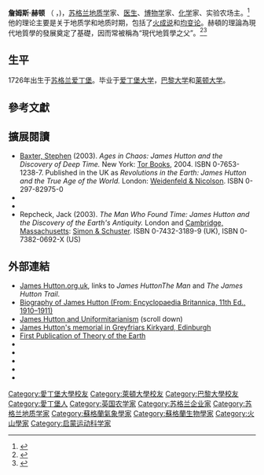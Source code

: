 {{Other people}}
{{Infobox scientist
|name              = 詹姆斯·赫顿<br>James Hutton
|image             = Sir Henry Raeburn - James Hutton, 1726 - 1797. Geologist - Google Art Project.jpg
|image_size        = 250px
|caption           = [[亨利·雷伯恩|亨利·雷伯恩]]繪製的赫頓肖像，1776年
| birth_date        = {{birth date|df=yes|1726|6|3}}
| birth_place       = {{Flag|SCO}}[[愛丁堡|愛丁堡]]
| death_date        = {{death date and age|1797|3|26|1726|6|3|df=y}}
| death_place       = {{Flag|SCO}}[[爱丁堡|愛丁堡]]
| residence         =
|citizenship       = {{Flag|UK}}
|nationality       =
|field             = [[地质学|地質學]]
|work_institutions =
|alma_mater        = [[爱丁堡大学|爱丁堡大学]]
|doctoral_advisor  =
|doctoral_students =
|known_for         = [[火成論|火成論]]<br />[[深邃時間|深邃時間]]<br />[[蓋亞假說|蓋亞假說]]<br />[[均變論|均變論]]
|influences        = [[約翰·沃克_(博物學家)|約翰·沃克]]
|influenced        = [[查爾斯·萊爾|查爾斯·萊爾]]
|prizes            =
|religion          = [[自然神論|自然神論]]<ref>{{cite book|title=Speculative Truth: Henry Cavendish, Natural Philosophy, and the Rise of Modern Theoretical Science |url=https://archive.org/details/speculativetruth00mcco |year=2004 |publisher=Oxford University Press|isbn=9780195160048|author=Russell McCormmach |accessdate= 15 June 2012 |page=[https://archive.org/details/speculativetruth00mcco/page/29 29]|quote=James Hutton, a deist, believed that nature was self-sustaining, without need of ongoing help from God, and that the laws of nature were immanent in the world.}}</ref>
|footnotes         = [[法國皇家農業學會|法國皇家農業學會]]及[[愛丁堡皇家學會|愛丁堡皇家學會]]成員
|signature         =
}}
'''詹姆斯·赫顿''' {{Post-nominals|post-noms=[[愛丁堡皇家學會|FRSE]]}}（{{lang-en|James Hutton}} {{IPAc-en|ˈ|h|ʌ|t|ən}}，{{bd|1726年|6月3日|1797年|3月26日}})，[[苏格兰|苏格兰]][[地质学|地质学]]家、[[医生|医生]]、[[博物学|博物学]]家、[[化学|化学]]家、实验农场主。<ref name="Waterston">{{cite book |last1=Waterston |first1=Charles D |last2=Macmillan Shearer |first2=A |title=Former Fellows of the Royal Society of Edinburgh 1783–2002: Biographical Index |url=http://www.royalsoced.org.uk/cms/files/fellows/biographical_index/fells_indexp1.pdf |volume=I |year=2006 |publisher=[[The_Royal_Society_of_Edinburgh|The Royal Society of Edinburgh]] |location=Edinburgh |isbn=978-0-902198-84-5 |access-date=2014-08-31 |archive-url=https://web.archive.org/web/20150919152306/https://www.royalsoced.org.uk/cms/files/fellows/biographical_index/fells_indexp1.pdf |archive-date=2015-09-19 |dead-url=yes }}</ref> 他的理论主要是关于地质学和地质时期，包括了[[火成论|火成说]]和[[均变论|均变论]]。赫頓的理論為現代地質學的發展奠定了基礎，因而常被稱為“現代地質學之父”。<ref name="MillennialPlaque">{{cite web |url=http://www.ed.ac.uk/explore/people/plaques/jameshutton.html |title=Millennial Plaques: James Hutton |author=[[University_of_Edinburgh|University of Edinburgh]] |publisher=(Hutton's [http://www.ed.ac.uk/explore/people/plaques/ Millennial Plaque] |deadurl=yes |archiveurl=https://web.archive.org/web/20071101080843/http://www.ed.ac.uk/explore/people/plaques/jameshutton.html |archivedate=2007-11-01 |access-date=2014-08-31 }}</ref><ref name="Denby">{{cite web |url=http://www.newyorker.com/archive/2004/10/11/041011crat_atlarge |title=Northern Lights: How modern life emerged from eighteenth-century Edinburgh |author=David Denby |work=[[The_New_Yorker|The New Yorker]] |publisher=Review of [[James_Buchan|James Buchan]]'s ''Crowded With Genius (Capital of the Mind'' in the UK) |date=11 October 2004 |access-date=2014-08-31 |archive-date=2011-06-06 |archive-url=https://web.archive.org/web/20110606141619/http://www.newyorker.com/archive/2004/10/11/041011crat_atlarge |dead-url=no }}</ref>

==生平==
1726年出生于[[苏格兰|苏格兰]][[爱丁堡|爱丁堡]]。毕业于[[爱丁堡大学|爱丁堡大学]]，[[巴黎大学|巴黎大学]]和[[莱顿大学|莱顿大学]]。

==參考文獻==
{{reflist}}

==擴展閱讀==

* [[Stephen_Baxter|Baxter, Stephen]] (2003). ''Ages in Chaos: James Hutton and the Discovery of Deep Time.''  New York: [[Tor_Books|Tor Books]], 2004.  ISBN 0-7653-1238-7.  Published in the UK as  ''Revolutions in the Earth: James Hutton and the True Age of the World.''  London: [[Weidenfeld_&_Nicolson|Weidenfeld & Nicolson]].  ISBN 0-297-82975-0
* {{cite book | author=Dean, Dennis R. | title=James Hutton and the History of Geology | publisher=Cornell University Press | year=1992 | page=265 | url=http://books.google.co.uk/books?id=jRt8EQYNjmMC | access-date=2014-08-31 | archive-date=2014-02-22 | archive-url=https://web.archive.org/web/20140222234712/http://books.google.co.uk/books?id=jRt8EQYNjmMC | dead-url=no }}
* {{cite book | author = Playfair, John | chapter = Biographical Account of the late James Hutton, M.D.  | title =  The Works of John Playfair, Esq. | volume = vol. IV | year = 1822 | publisher = Constable | location = Edinburgh | url=http://www.archive.org/details/worksjohnplayfa02playgoog }}
* Repcheck, Jack (2003). ''The Man Who Found Time: James Hutton and the Discovery of the Earth's Antiquity.'' London and [[Cambridge,_Massachusetts|Cambridge, Massachusetts]]: [[Simon_&_Schuster|Simon & Schuster]]. ISBN 0-7432-3189-9 (UK), ISBN 0-7382-0692-X (US)

==外部連結==
{{Commons|James Hutton}}
{{Wikisource1911Enc|Hutton, James}}
*[https://web.archive.org/web/20080415155107/http://www.james-hutton.org.uk/ James Hutton.org.uk], links to ''James Hutton{{spaced ndash}}The Man''  and  ''The James Hutton Trail''.
*[https://web.archive.org/web/20081012032315/http://www.1911encyclopedia.org/H/HU/HUTTON_JAMES.htm Biography of James Hutton (From: Encyclopaedia Britannica, 11th Ed., 1910–1911)]
*[http://www.mala.bc.ca/~johnstoi/darwin/sect2.htm James Hutton and Uniformitarianism] {{WebCite|url=https://www.webcitation.org/6HS8ns0sn?url=http://www.viu.ca/~johnstoi/darwin/sect2.htm |date=20130617220234 |dateformat=iso }} (scroll down)
*[https://web.archive.org/web/20110529040522/http://www.uwmc.uwc.edu/geography/hutton/James%20Hutton%20grave.htm James Hutton's memorial in Greyfriars Kirkyard, Edinburgh]
*[https://web.archive.org/web/20030729055405/http://www.uwmc.uwc.edu/geography/hutton/hutton.htm First Publication of Theory of the Earth]
*{{Cite web |url=http://www.ronaldbrucemeyer.com/rants/0603almanac.htm |title=Accessible Historical Perspective on James Hutton |access-date=2014-08-31 |archive-url=https://web.archive.org/web/20060508104544/http://www.ronaldbrucemeyer.com/rants/0603almanac.htm |archive-date=2006-05-08 |dead-url=yes }}
*{{cite web |url=http://www.stephenjaygould.org/library/gould_justice-scalia_s.html |title=B16: The History of Life: Source Book |last=Gould |first=Stephen Jay |authorlink=Stephen Jay Gould |date= |format= |chapter=Justice Scalia's Misunderstanding |publisher= |pages=[http://www.sjgarchive.org/library/text/b16/p0137.htm 137], [http://www.sjgarchive.org/library/text/b16/p0138.htm 138], [http://www.sjgarchive.org/library/text/b16/p0139.htm 139], [http://www.sjgarchive.org/library/text/b16/p0140.htm 140] |archiveurl=https://web.archive.org/web/20190608111017/http://www.stephenjaygould.org/library/gould_justice-scalia_s.html |archivedate=2019-06-08 |quote= |accessdate=17 July 2014 |dead-url=no }}
* {{gutenberg author|id=Hutton_James | name=James Hutton}}
* {{MacTutor Biography|id=Hutton_James}}
* {{worldcat id|id=lccn-n80-153739}}

{{Authority control}}
{{DEFAULTSORT:Hutton, James}}
[[Category:愛丁堡大學校友|Category:愛丁堡大學校友]]
[[Category:萊頓大學校友|Category:萊頓大學校友]]
[[Category:巴黎大學校友|Category:巴黎大學校友]]
[[Category:愛丁堡人|Category:愛丁堡人]]
[[Category:英国农学家|Category:英国农学家]]
[[Category:苏格兰企业家|Category:苏格兰企业家]]
[[Category:苏格兰地质学家|Category:苏格兰地质学家]]
[[Category:蘇格蘭氣象學家|Category:蘇格蘭氣象學家]]
[[Category:蘇格蘭生物學家|Category:蘇格蘭生物學家]]
[[Category:火山學家|Category:火山學家]]
[[Category:启蒙运动科学家|Category:启蒙运动科学家]]